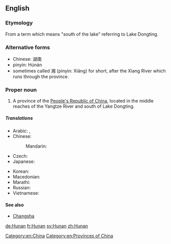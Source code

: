 ==English==

===Etymology===
From a {{etyl|cmn|en}} term which means "south of the lake" referring to Lake Dongting.

===Alternative forms===
* Chinese: 湖南
* pinyin: Húnán
* sometimes called 湘 (pinyin: Xiāng) for short, after the Xiang River which runs through the province.

===Proper noun===
{{en-proper noun}}
{{wikipedia}}

# A province of the [[People's Republic of China]], located in the middle reaches of the Yangtze River and south of Lake Dongting.

=====Translations=====
{{trans-top|province of China}}
* Arabic: {{t|ar|خونان|m|tr=xunān}}, {{t|ar|هونان|m|tr=hunān}}
* Chinese:
*: Mandarin: {{t+|cmn|湖南|tr=Húnán|sc=Hani}}
* Czech: {{t|cs|Chu-nan}}
* Japanese: {{t+|ja|湖南|tr=こなん, Konan}}
{{trans-mid}}
* Korean: {{t|ko|후난|tr=Hunan|sc=Hang}}
* Macedonian: {{t|mk|Хунан|tr=Húnan|sc=Cyrl}}
* Marathi: {{t|mr|हुनान|tr=hunāna|sc=Deva}}
* Russian: {{t|ru|Хуна́нь|m}}
* Vietnamese: {{t|vi|Hồ Nam}}
{{trans-bottom}}

====See also====
* [[Changsha]]

[[Category:en:China]]
[[Category:en:Provinces of China]]

[[de:Hunan]]
[[fr:Hunan]]
[[sv:Hunan]]
[[zh:Hunan]]